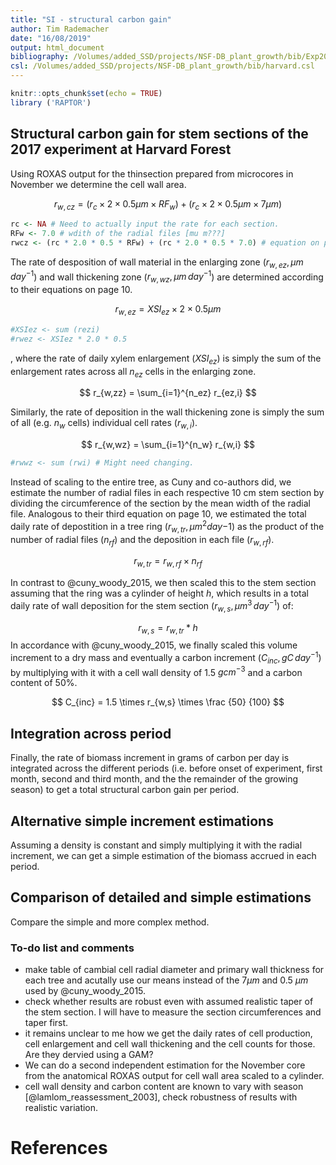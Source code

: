 ```yaml
---
title: "SI - structural carbon gain"
author: Tim Rademacher
date: "16/08/2019"
output: html_document
bibliography: /Volumes/added_SSD/projects/NSF-DB_plant_growth/bib/Exp2017.bib
csl: /Volumes/added_SSD/projects/NSF-DB_plant_growth/bib/harvard.csl
---
```


```r
knitr::opts_chunk$set(echo = TRUE)
library ('RAPTOR')
```

## Structural carbon gain for stem sections of the 2017 experiment at Harvard Forest

Using ROXAS output for the thinsection prepared from microcores in November we determine the cell wall area.


$$
r_{w,cz} = (r_c \times 2 \times 0.5 \mu m \times RF_w) + (r_c \times 2 \times 0.5 \mu m \times 7 \mu m)
$$ 
<!-- Need to check with Patrick that the 7 \mu m as an radial diameter of the cambial cell, makes sense for our trees.--> 
``` r
rc <- NA # Need to actually input the rate for each section.
RFw <- 7.0 # wdith of the radial files [mu m???]
rwcz <- (rc * 2.0 * 0.5 * RFw) + (rc * 2.0 * 0.5 * 7.0) # equation on page 9 of supplementary material of @cuny_woody_2015 
```

The rate of desposition of wall material in the enlarging zone ($r_{w,ez}, \mu m \, day^{-1}$) and wall thickening zone  ($r_{w,wz}, \mu m \, day^{-1}$) are determined according to their equations on page 10.

$$
r_{w,ez} = XSI_{ez} \times 2 \times 0.5\mu m
$$
``` r
#XSIez <- sum (rezi)
#rwez <- XSIez * 2.0 * 0.5
```
, where the rate of daily xylem enlargement ($XSI_{ez}$) is simply the sum of the enlargement rates across all $n_{ez}$ cells in the enlarging zone.

$$
r_{w,zz} = \sum_{i=1}^{n_ez} r_{ez,i} 
$$

Similarly, the rate of deposition in the wall thickening zone is simply the sum of all (e.g. $n_w$ cells) individual cell rates ($r_{w, i}$).

$$
r_{w,wz} = \sum_{i=1}^{n_w} r_{w,i} 
$$

``` r
#rwwz <- sum (rwi) # Might need changing.
```

Instead of scaling to the entire tree, as Cuny and co-authors did, we estimate the number of radial files in each respective 10 cm stem section by dividing the circumference of the section by the mean width of the radial file. Analogous to their third equation on page 10, we estimated the total daily rate of depostition in a tree ring ($r_{w,tr}, \mu m^2 day{-1}$) as the product of the number of radial files ($n_{rf}$) and the deposition in each file ($r_{w,rf}$).

$$
r_{w,tr} = r_{w, rf} \times n_{rf}
$$

In contrast to @cuny_woody_2015, we then scaled this to the stem section assuming that the ring was a cylinder of height $h$, which results in a total daily rate of wall deposition for the stem section ($r_{w,s}, \mu m^3 \, day^{-1}$) of: <!-- TTR We might want to try how much a realistic taper does actually affect the results, but it is only a scalar so should not affect patterns.-->

$$
r_{w,s} = r_{w,tr} * h
$$
In accordance with @cuny_woody_2015, we finally scaled this volume increment to a dry mass and eventually a carbon increment ($C_{inc}, gC \, day^{-1}$) by multiplying with it with a cell wall density of 1.5 $g cm^{-3}$ and a carbon content of 50\%.

$$
C_{inc} = 1.5 \times r_{w,s} \times \frac {50} {100}
$$

## Integration across period

Finally, the rate of biomass increment in grams of carbon per day is integrated across the different periods (i.e. before onset of experiment, first month, second and third month, and the the remainder of the growing season) to get a total structural carbon gain per period.

## Alternative simple increment estimations

Assuming a density is constant and simply multiplying it with the radial increment, we can get a simple estimation of the biomass accrued in each period. 

## Comparison of detailed and simple estimations

Compare the simple and more complex method.

### To-do list and comments

- make table of cambial cell radial diameter and primary wall thickness for each tree and acutally use our means instead of the 7$\mu m$ and 0.5 $\mu m$ used by @cuny_woody_2015.
- check whether results are robust even with assumed realistic taper of the stem section. I will have to measure the section circumferences and taper first.
- it remains unclear to me how we get the daily rates of cell production, cell enlargement and cell wall thickening and the cell counts for those. Are they dervied using a GAM?
- We can do a second independent estimation for the November core from the anatomical ROXAS output for cell wall area scaled to a cylinder.
- cell wall density and carbon content are known to vary with season [@lamlom_reassessment_2003], check robustness of results with realistic variation.

# References